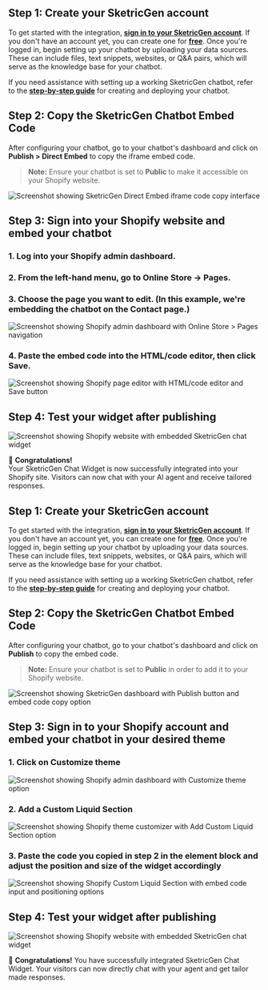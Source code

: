 
<Tabs>
  <Tab title="Inline iFrame Embed">

  ## **Step 1: Create your SketricGen account**

  To get started with the integration, **[sign in to your SketricGen account](https://app.sketricgen.ai)**. If you don't have an account yet, you can create one for **[free](https://app.sketricgen.ai)**. Once you're logged in, begin setting up your chatbot by uploading your data sources. These can include files, text snippets, websites, or Q&A pairs, which will serve as the knowledge base for your chatbot.

  If you need assistance with setting up a working SketricGen chatbot, refer to the **[step-by-step guide](https://docs.sketricgen.ai/getting-started/quickstart)** for creating and deploying your chatbot.

  ## **Step 2: Copy the SketricGen Chatbot Embed Code**

  After configuring your chatbot, go to your chatbot's dashboard and click on **Publish > Direct Embed** to copy the iframe embed code.

  > **Note:** Ensure your chatbot is set to **Public** to make it accessible on your Shopify website.

  ![Screenshot showing SketricGen Direct Embed iframe code copy interface](/images/shopify/screenshot1.png)

  ## **Step 3: Sign into your Shopify website and embed your chatbot**

  ### 1. Log into your **Shopify** admin dashboard.  
  ### 2. From the left-hand menu, go to **Online Store → Pages**.  
  ### 3. Choose the page you want to edit. (In this example, we're embedding the chatbot on the Contact page.)

  ![Screenshot showing Shopify admin dashboard with Online Store > Pages navigation](/images/shopify/screenshot2.png)

  ### 4. Paste the embed code into the **HTML/code editor**, then click **Save**.

  ![Screenshot showing Shopify page editor with HTML/code editor and Save button](/images/shopify/screenshot3.png)

  ## **Step 4: Test your widget after publishing**

  ![Screenshot showing Shopify website with embedded SketricGen chat widget](/images/shopify/screenshot4.png)

  🎉 **Congratulations!**  
  Your SketricGen Chat Widget is now successfully integrated into your Shopify site. Visitors can now chat with your AI agent and receive tailored responses.

  </Tab>

  <Tab title="Floating Chat bubble">

  ## **Step 1: Create your SketricGen account**

  To get started with the integration, **[sign in to your SketricGen account](https://app.sketricgen.ai)**. If you don't have an account yet, you can create one for **[free](https://app.sketricgen.ai)**. Once you're logged in, begin setting up your chatbot by uploading your data sources. These can include files, text snippets, websites, or Q&A pairs, which will serve as the knowledge base for your chatbot.

  If you need assistance with setting up a working SketricGen chatbot, refer to the **[step-by-step guide](https://docs.sketricgen.ai/getting-started/quickstart)** for creating and deploying your chatbot.

  ## **Step 2: Copy the SketricGen Chatbot Embed Code**

  After configuring your chatbot, go to your chatbot's dashboard and click on **Publish** to copy the embed code.

  > **Note:** Ensure your chatbot is set to **Public** in order to add it to your Shopify website.

  ![Screenshot showing SketricGen dashboard with Publish button and embed code copy option](/images/shopify/screenshot5.png)

  ## **Step 3: Sign in to your Shopify account and embed your chatbot in your desired theme**

  ### 1. Click on **Customize theme**

  ![Screenshot showing Shopify admin dashboard with Customize theme option](/images/shopify/screenshot6.png)

  ### 2. Add a **Custom Liquid Section**

  ![Screenshot showing Shopify theme customizer with Add Custom Liquid Section option](/images/shopify/screenshot7.png)

  ### 3. Paste the code you copied in step 2 in the element block and adjust the position and size of the widget accordingly

  ![Screenshot showing Shopify Custom Liquid Section with embed code input and positioning options](/images/shopify/screenshot8.png)

  ## **Step 4: Test your widget after publishing**

  ![Screenshot showing Shopify website with embedded SketricGen chat widget](/images/shopify/screenshot9.png)

  🎉 **Congratulations!** You have successfully integrated SketricGen Chat Widget. Your visitors can now directly chat with your agent and get tailor made responses.

  </Tab>
</Tabs>
